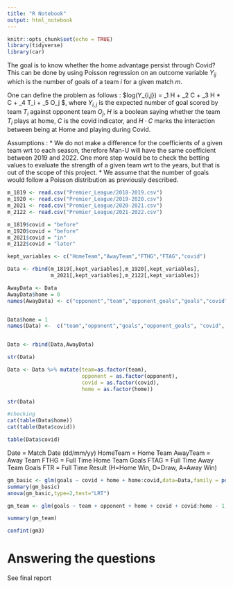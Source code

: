 ```yaml
---
title: "R Notebook"
output: html_notebook
---
```


```r
knitr::opts_chunk$set(echo = TRUE)
library(tidyverse)
library(car)
```


The goal is to know whether the home advantage persist through Covid? This can be done by using Poisson regression on an outcome variable $Y_{ij}$ which is the number of goals of a team $i$ for a given match $m$.  

One can define the problem as follows : 
$log(Y_{i,j}) = \beta_1 \cdot H + \beta_2 \cdot C + \beta_3 \cdot H *  C + \beta_4 \cdot T_i + \beta_5 \cdot O_j $, where $Y_{i,j}$ is the expected number of goal scored by team $T_i$ against opponent team $O_j$, $H$ is a boolean saying whether the team $T_i$ plays at home, $C$ is the covid indicator, and $H \cdot  C$ marks the interaction between being at Home and playing during Covid.


Assumptions :
* We do not make a difference for the coefficients of a given team wrt to each season, therefore Man-U will have the same coefficient between 2019 and 2022. One more step would be to check the betting values to evaluate the strength of a given team wrt to the years, but that is out of the scope of this project.
* We assume that the number of goals would follow a Poisson distribution as previously described.

```r
m_1819 <- read.csv("Premier_League/2018-2019.csv")
m_1920 <- read.csv("Premier_League/2019-2020.csv")
m_2021 <- read.csv("Premier_League/2020-2021.csv")
m_2122 <- read.csv("Premier_League/2021-2022.csv")

m_1819$covid = "before"
m_1920$covid = "before"
m_2021$covid = "in"
m_2122$covid = "later"

kept_variables <- c("HomeTeam","AwayTeam","FTHG","FTAG","covid")

Data <- rbind(m_1819[,kept_variables],m_1920[,kept_variables],
              m_2021[,kept_variables],m_2122[,kept_variables])

AwayData <- Data
AwayData$home = 0
names(AwayData) <- c("opponent","team","opponent_goals","goals","covid", "home")


Data$home = 1
names(Data) <-  c("team","opponent","goals","opponent_goals", "covid", "home")


Data <- rbind(Data,AwayData)

str(Data)

Data <- Data %>% mutate(team=as.factor(team),
                        opponent = as.factor(opponent),
                        covid = as.factor(covid),
                        home = as.factor(home))

str(Data)

#checking
cat(table(Data$home))
cat(table(Data$covid))

table(Data$covid)
```

Date = Match Date (dd/mm/yy)
HomeTeam = Home Team
AwayTeam = Away Team
FTHG = Full Time Home Team Goals
FTAG = Full Time Away Team Goals
FTR = Full Time Result (H=Home Win, D=Draw, A=Away Win)

```r
gm_basic <- glm(goals ~ covid + home + home:covid,data=Data,family = poisson(link="log"))
summary(gm_basic)
anova(gm_basic,type=2,test="LRT")

gm_team <- glm(goals ~ team + opponent + home + covid + covid:home - 1, data=Data, family=poisson(link="log"))

summary(gm_team)
```

```r
confint(gm3)
```


# Answering the questions

See final report
